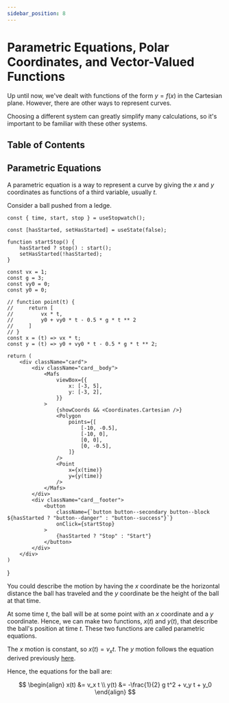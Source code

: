 ```yaml
---
sidebar_position: 8
---
```



# Parametric Equations, Polar Coordinates, and Vector-Valued Functions

Up until now, we've dealt with functions of the form $y = f(x)$ in the Cartesian plane.
However, there are other ways to represent curves.

Choosing a different system can greatly simplify many calculations, so it's important to be familiar with these other systems.

## Table of Contents

<TOCInline toc={toc} />

## Parametric Equations

A parametric equation is a way to represent a curve by giving the $x$ and $y$ coordinates as functions of a third variable, usually $t$.

Consider a ball pushed from a ledge.

    const { time, start, stop } = useStopwatch();

    const [hasStarted, setHasStarted] = useState(false);

    function startStop() {
        hasStarted ? stop() : start();
        setHasStarted(!hasStarted);
    }

    const vx = 1;
    const g = 3;
    const vy0 = 0;
    const y0 = 0;

    // function point(t) {
    //     return [
    //         vx * t,
    //         y0 + vy0 * t - 0.5 * g * t ** 2
    //     ]
    // }
    const x = (t) => vx * t;
    const y = (t) => y0 + vy0 * t - 0.5 * g * t ** 2;

    return (
        <div className="card">
            <div className="card__body">
                <Mafs
                    viewBox={{
                        x: [-3, 5],
                        y: [-3, 2],
                    }}
                >
                    {showCoords && <Coordinates.Cartesian />}
                    <Polygon
                        points={[
                            [-10, -0.5],
                            [-10, 0],
                            [0, 0],
                            [0, -0.5],
                        ]}
                    />
                    <Point
                        x={x(time)}
                        y={y(time)}
                    />
                </Mafs>
            </div>
            <div className="card__footer">
                <button
                    className={`button button--secondary button--block ${hasStarted ? "button--danger" : "button--success"}`}
                    onClick={startStop}
                >
                    {hasStarted ? "Stop" : "Start"}
                </button>
            </div>
        </div>
    )
}

<ParametricEquationsBall />

You could describe the motion by having the $x$ coordinate be the horizontal distance the ball has traveled and the $y$ coordinate be the height of the ball at that time.

At some time $t$, the ball will be at some point with an $x$ coordinate and a $y$ coordinate.
Hence, we can make two functions, $x(t)$ and $y(t)$, that describe the ball's position at time $t$.
These two functions are called parametric equations.

The $x$ motion is constant, so $x(t) = v_x t$. The $y$ motion follows the equation derived previously [here](./Applications%20of%20Integration#motion).

Hence, the equations for the ball are:

$$
\begin{align}
x(t) &= v_x t \\
y(t) &= -\frac{1}{2} g t^2 + v_y t + y_0
\end{align}
$$
